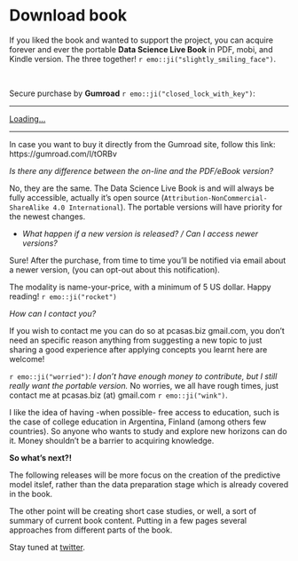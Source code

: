 # Download book {#download-book}

If you liked the book and wanted to support the project, you can acquire forever and ever the portable **Data Science Live Book** in PDF, mobi, and Kindle version. The three together! `r emo::ji("slightly_smiling_face")`. 

<br> 

Secure purchase by **Gumroad** `r emo::ji("closed_lock_with_key")`:

---

<script src="https://gumroad.com/js/gumroad-embed.js"></script>
<div class="gumroad-product-embed" data-gumroad-product-id="tORBv"><a href="https://gumroad.com/l/tORBv">Loading...</a></div>

---

In case you want to buy it directly from the Gumroad site, follow this link: https://gumroad.com/l/tORBv


_Is there any difference between the on-line and the PDF/eBook version?_

No, they are the same. The Data Science Live Book is and will always be fully accessible, actually it's open source  (`Attribution-NonCommercial-ShareAlike 4.0 International`). The portable versions will have priority for the newest changes.

* _What happen if a new version is released? / Can I access newer versions?_

Sure! After the purchase, from time to time you'll be notified via email about a newer version, (you can opt-out about this notification).

The modality is name-your-price, with a minimum of 5 US dollar. Happy reading! `r emo::ji("rocket")`

_How can I contact you?_

If you wish to contact me you can do so at pcasas.biz <at> gmail.com, you don’t need an specific reason anything from suggesting a new topic to just sharing a good experience after applying concepts you learnt here are welcome!

`r emo::ji("worried")`: _I don’t have enough money to contribute, but I still *really* want the portable version._
No worries, we all have rough times, just contact me at pcasas.biz (at) gmail.com `r emo::ji("wink")`.

I like the idea of having -when possible- free access to education, such is the case of college education in Argentina, Finland (among others few countries). So anyone who wants to study and explore new horizons can do it. Money shouldn't be a barrier to acquiring knowledge. 



**So what's next?!**

The following releases will be more focus on the creation of the predictive model itslef, rather than the data preparation stage which is already covered in the book.

The other point will be creating short case studies, or well, a sort of summary of current book content. Putting in a few pages several approaches from different parts of the book.

Stay tuned at [twitter](https://twitter.com/pabloc_ds).



